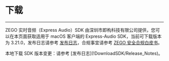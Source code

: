 # 下载

- - -

ZEGO 实时音频（Express Audio）SDK 由深圳市即构科技有限公司提供，您可以在本页面获取适用于 macOS 客户端的 Express-Audio SDK，当前可下载版本为 3.21.0，发布日志请参考 [发布日志](!DownloadSDK/Release_Notes)，合规事宜请参考 [ZEGO 安全合规白皮书](/policies-and-agreements/zego-security-and-compliance-white-paper)。

<Card title="Express-Audio SDK v3.21.0" href="https://storage.zego.im/rtc/ZegoExpressAudio/mac/ZegoExpressAudio-mac-shared-cpp.zip">
本地下载
</Card> 

<Note title="说明">
SDK 版本变更：请参考 [发布日志](!DownloadSDK/Release_Notes)。
</Note>


